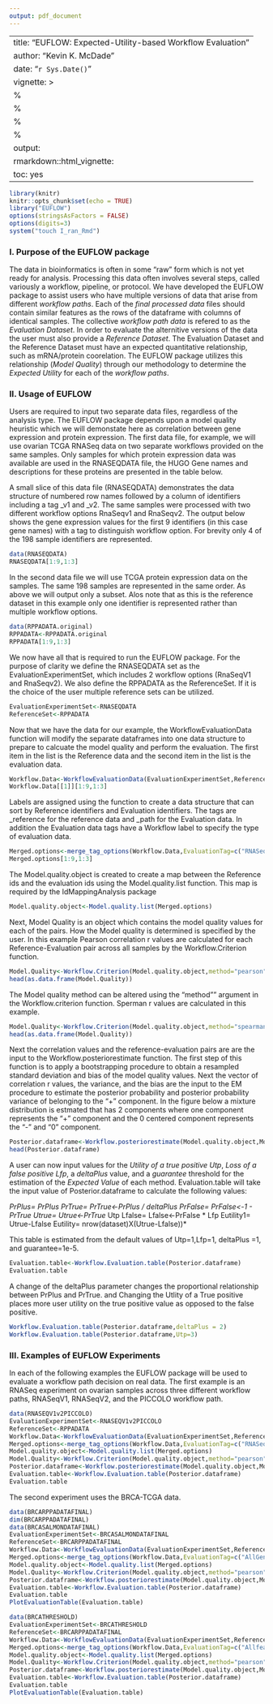 ```yaml
---
output: pdf_document
---
```

<!--
%\VignetteEngine{knitr::rmarkdown}
%\VignetteIndexEntry{How-to-use-the-EUFLOW-package}
-->


---
title: "EUFLOW: Expected-Utility-based Workflow Evaluation"
author: "Kevin K. McDade"
date: "`r Sys.Date()`"
vignette: >
  %\VignetteEngine{knitr::rmarkdown}
  %\VignetteKeyword{EUFLOW}
  %\SweaveUTF8
  %\usepackage[utf8](inputenc)
output: 
    rmarkdown::html_vignette:
        toc: yes
---

```r
library(knitr)
knitr::opts_chunk$set(echo = TRUE)
library("EUFLOW")
options(stringsAsFactors = FALSE)
options(digits=3)
system("touch I_ran_Rmd")
```
### I. Purpose of the EUFLOW package

The data in bioinformatics is often in some “raw” form which is not yet ready for analysis. Processing this data often involves several steps, called variously a workflow, pipeline, or protocol. We have developed the EUFLOW package to assist users who have multiple versions of data that arise from different *workflow paths*. Each of the *final processed data* files should contain similar features as the rows of the dataframe with columns of identical samples. The collective *workflow path data* is refered to as the *Evaluation Dataset*.  In order to evaluate the alternitive versions of the data the user must also provide a *Reference Dataset*. The Evaluation Dataset and the Reference Dataset must have an expected quantitative relationship, such as mRNA/protein coorelation. The EUFLOW package utilizes this relationship (*Model Quality*) through our methodology to determine the *Expected Utility* for each of the *workflow paths*.  

### II. Usage of EUFLOW

Users are required to input two separate data files, regardless of the analysis type. The EUFLOW package depends upon a model quality heuristic which we will demonstate here as correlation between gene expression and protein expression. The first data file, for example, we will use ovarian TCGA RNASeq data on two separate workflows provided on the same samples. Only samples for which protein expression data was available are used in the RNASEQDATA file, the HUGO Gene names and descriptions for these proteins are presented in the table below.



A small slice of this data file (RNASEQDATA) demonstrates the data structure of numbered row names followed by a column of identifiers including a tag _v1 and _v2. The same samples were processed with two different workflow options RnaSeqv1 and RnaSeqv2. The output below shows the gene expression values for the first 9 identifiers (in this case gene names) with a tag to distinguish workflow option. For brevity only 4 of the 198 sample identifiers are represented.


```r
data(RNASEQDATA)
RNASEQDATA[1:9,1:3]
```


In the second data file we will use TCGA protein expression data on the samples. The same 198 samples are represented in the same order. As above we will output only a subset. Alos note that as this is the reference dataset in this example only one identifier is represented rather than multiple workflow options.   
```r
data(RPPADATA.original)
RPPADATA<-RPPADATA.original
RPPADATA[1:9,1:3]

```
We now have all that is required to run the EUFLOW package. For the purpose of clarity we define the RNASEQDATA set as the EvaluationExperimentSet, which includes 2 workflow options (RnaSeqV1 and RnaSeqv2). We also define the RPPADATA as the ReferenceSet. If it is the choice of the user multiple reference sets can be utilized. 

```r
EvaluationExperimentSet<-RNASEQDATA
ReferenceSet<-RPPADATA
```

Now that we have the data for our example, the WorkflowEvaluationData function will modify the separate dataframes into one data structure to prepare to calcuate the model quality and perform the evaluation. The first item in the list is the Reference data and the second item in the list is the evaluation data.

```r

Workflow.Data<-WorkflowEvaluationData(EvaluationExperimentSet,ReferenceSet)
Workflow.Data[[1]][1:9,1:3]

```
Labels are assigned using the function to create a data structure that can sort by Reference identifiers and Evaluation identifiers. The tags are _reference for the reference data and _path for the Evaluation data. In addition the Evaluation data tags have a Workflow label to specify the type of evaluation data. 

```r
Merged.options<-merge_tag_options(Workflow.Data,EvaluationTag=c("RNASeqv1","RNASEQv2"))
Merged.options[1:9,1:3]
```
The Model.quality.object is created to create a map between the Reference ids and the evaluation ids using the Model.quality.list function. This map is required by the IdMappingAnalysis package

```r
Model.quality.object<-Model.quality.list(Merged.options)

```
Next, Model Quality is an object which contains the model quality values for each of the pairs. How the Model quality is determined is specified by the user. In this example Pearson correlation r values are calculated for each Reference-Evaluation pair across all samples by the Workflow.Criterion function.

```r
Model.Quality<-Workflow.Criterion(Model.quality.object,method="pearson")
head(as.data.frame(Model.Quality))
```

The Model quality method can be altered using the "method"" argument in the Workflow.criterion function. Sperman r values are calculated in this example.

```r
Model.Quality<-Workflow.Criterion(Model.quality.object,method="spearman")
head(as.data.frame(Model.Quality))
```
Next the correlation values and the reference-evaluation pairs are are the input to the Workflow.posteriorestimate function. The first step of this function is to apply a bootstrapping procedure to obtain a resampled standard deviation and bias of the model quality values. Next the vector of correlation r values, the variance, and the bias are the input to the EM procedure to estimate the posterior probability and posterior probability variance of belonging to the "+" component. In the figure below a mixture distribution is estmated that has 2 components where one component represents the "+" component and the 0 centered component represents the "-" and "0" component.   

```r
Posterior.dataframe<-Workflow.posteriorestimate(Model.quality.object,Model.Quality)
head(Posterior.dataframe)
```

A user can now input values for the *Utility of a true positive Utp*, *Loss of a false positive Lfp*, a *deltaPlus* value, and a *guarantee* threshold for the estimation of the *Expected Value* of each method. Evaluation.table will take the input value of Posterior.dataframe to calculate the following values: 

*PrPlus= PrPlus*
*PrTrue= PrTrue<-PrPlus / deltaPlus*
*PrFalse= PrFalse<-1 - PrTrue*
*Utrue=  Utrue<-PrTrue * Utp*
*Lfalse= Lfalse<-PrFalse * Lfp*
*Eutility1= Utrue-Lfalse*
*Eutility= nrow(dataset)X(Utrue-Lfalse))*

This table is estimated from the default values of Utp=1,Lfp=1, deltaPlus =1, and guarantee=1e-5.

```r
Evaluation.table<-Workflow.Evaluation.table(Posterior.dataframe)
Evaluation.table

```
A change of the deltaPlus parameter changes the proportional relationship between PrPlus and PrTrue. and Changing the Utlity of a True positive places more user utility on the true positive value as opposed to the false positive.

```r
Workflow.Evaluation.table(Posterior.dataframe,deltaPlus = 2)
Workflow.Evaluation.table(Posterior.dataframe,Utp=3)

```


### III. Examples of EUFLOW Experiments


In each of the following examples the EUFLOW package will be used to evaluate a workflow path decision on real data. The first example is an RNASeq experiment on ovarian samples across three different workflow paths, RNASeqV1, RNASeqV2, and the PICCOLO workflow path. 

```r
data(RNASEQV1v2PICCOLO)
EvaluationExperimentSet<-RNASEQV1v2PICCOLO
ReferenceSet<-RPPADATA
Workflow.Data<-WorkflowEvaluationData(EvaluationExperimentSet,ReferenceSet)
Merged.options<-merge_tag_options(Workflow.Data,EvaluationTag=c("RNASeqv1","RNASeqv2","PICCOLO"))
Model.quality.object<-Model.quality.list(Merged.options)
Model.Quality<-Workflow.Criterion(Model.quality.object,method="pearson")
Posterior.dataframe<-Workflow.posteriorestimate(Model.quality.object,Model.Quality)
Evaluation.table<-Workflow.Evaluation.table(Posterior.dataframe)
Evaluation.table
```
The second experiment uses the BRCA-TCGA data.

```r
data(BRCARPPADATAFINAL)
dim(BRCARPPADATAFINAL)
data(BRCASALMONDATAFINAL)
EvaluationExperimentSet<-BRCASALMONDATAFINAL
ReferenceSet<-BRCARPPADATAFINAL
Workflow.Data<-WorkflowEvaluationData(EvaluationExperimentSet,ReferenceSet)
Merged.options<-merge_tag_options(Workflow.Data,EvaluationTag=c("AllGeneIDs","TransmembraneGenesOnly","Non-TransmembraneGenes","Low-Complexity","High-Complexity"))
Model.quality.object<-Model.quality.list(Merged.options)
Model.Quality<-Workflow.Criterion(Model.quality.object,method="pearson")
Posterior.dataframe<-Workflow.posteriorestimate(Model.quality.object,Model.Quality)
Evaluation.table<-Workflow.Evaluation.table(Posterior.dataframe)
Evaluation.table
PlotEvaluationTable(Evaluation.table)
```

```r
data(BRCATHRESHOLD)
EvaluationExperimentSet<-BRCATHRESHOLD
ReferenceSet<-BRCARPPADATAFINAL
Workflow.Data<-WorkflowEvaluationData(EvaluationExperimentSet,ReferenceSet)
Merged.options<-merge_tag_options(Workflow.Data,EvaluationTag=c("Allfeatures","Over1000","Over5000","Over10000"))
Model.quality.object<-Model.quality.list(Merged.options)
Model.Quality<-Workflow.Criterion(Model.quality.object,method="pearson")
Posterior.dataframe<-Workflow.posteriorestimate(Model.quality.object,Model.Quality)
Evaluation.table<-Workflow.Evaluation.table(Posterior.dataframe)
Evaluation.table
PlotEvaluationTable(Evaluation.table)
```



